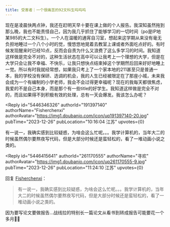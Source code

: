 ```yaml
---
title: 受害者｜一个很痛苦的92文科生呜呜呜
---
```



<Forum groupName="好学生心态受害者" groupUrl="https://www.douban.com/group/735970/" archivedAt="2025-05-16T14:21:41.088Z">
  <Post
    id="299643925"
    title="受害者｜一个很痛苦的92文科生呜呜呜"
    url="https://www.douban.com/group/topic/299643925/?_spm_id=MjYxMTcwNTU1"
    pubTime="2024-01-07"
    highlightUserId="191397140"
  >
现在是凌晨快两点钟，我还在赶明天早十要在课上做的个人报告。我深知虽然拖到那么晚，我也不能责怪自己，因为我几乎抓住了能够学习的一切时间（po是IP地某985的大二文科生）。一个人在温暖的通宵自习室，想起来这学期从来没有毫无负担地睡过一个八个小时的觉，慢悠悠地晃着去教室上课或者外面吃点好的。有时候发现醒来时已经10点，反而会自责为什么又浪费了这么多学习的时间。我知道这样做是完全不对的，这种生活状态在高中可以让我考上一个理想的大学，但是在大学只会让我不幸福、不快乐，让我只想快点结束掉这个学期然后回来好好地睡上一觉。所以有时我就经常想，如果我只考上了一个家本地的211甚至只是普通一本，我的学校没有保研、选调的机会，我的人生已经被限定在了那座小城，未来我会成为一个有编制的小学老师，我会不会过得更幸福呢？现在的我每天都很焦虑，我爱的不是自己本身，而是那个有一些title的好学生。我知道这样做是完全不对的，而且如果得不到积极有效的处理，总有一天会爆发。我该怎么办呢？

<Reply
  id="5446346326"
  authorId="191397140"
  authorName="Fisherchenxi"
  authorAvatar="https://img1.doubanio.com/icon/up191397140-20.jpg"
  pubTime="2023-12-26"
  pubLocation="10:16:04 江苏"
  upvotes={0}
>
有一说一，我确实感到比较疑惑，为啥会这么忙呢。。。我学计算机的，当年大二的时候虽然偶尔要熬夜写代码，但是大部分时候还是蛮轻松的，看了一堆动画小说之类的。
</Reply>

<Reply
  id="5446415641"
  authorId="261170555"
  authorName="寻欢"
  authorAvatar="https://img1.doubanio.com/icon/up261170555-9.jpg"
  pubTime="2023-12-26"
  pubLocation="11:24:10 江苏"
  upvotes={0}
>
回复 [Fisherchenxi](https://www.douban.com/people/191397140/)：
 > 有一说一，我确实感到比较疑惑，为啥会这么忙呢。。。我学计算机的，当年大二的时候虽然偶尔要熬夜写代码，但是大部分时候还是蛮轻松的，看了一堆动画小说之类的。

因为要写论文要做报告...战线拉的特别长一篇论文从看书到转成报告可能要花一个多月😮‍💨
</Reply>
  </Post>
</Forum>
